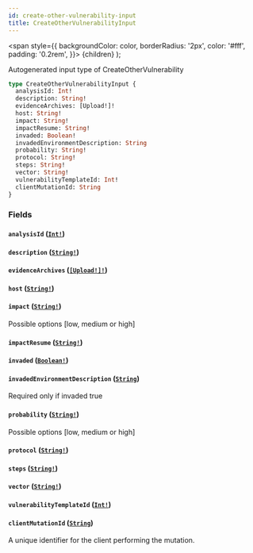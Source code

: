 ```yaml
---
id: create-other-vulnerability-input
title: CreateOtherVulnerabilityInput
---
```


<span
style={{
      backgroundColor: color,
      borderRadius: '2px',
      color: '#fff',
      padding: '0.2rem',
    }}>
{children}
</span>
);

Autogenerated input type of CreateOtherVulnerability

```graphql
type CreateOtherVulnerabilityInput {
  analysisId: Int!
  description: String!
  evidenceArchives: [Upload!]!
  host: String!
  impact: String!
  impactResume: String!
  invaded: Boolean!
  invadedEnvironmentDescription: String
  probability: String!
  protocol: String!
  steps: String!
  vector: String!
  vulnerabilityTemplateId: Int!
  clientMutationId: String
}
```

### Fields

#### `analysisId` ([`Int!`](/api/scalars/int))

#### `description` ([`String!`](/api/scalars/string))

#### `evidenceArchives` ([`[Upload!]!`](/api/scalars/upload))

#### `host` ([`String!`](/api/scalars/string))

#### `impact` ([`String!`](/api/scalars/string))

Possible options [low, medium or high]

#### `impactResume` ([`String!`](/api/scalars/string))

#### `invaded` ([`Boolean!`](/api/scalars/boolean))

#### `invadedEnvironmentDescription` ([`String`](/api/scalars/string))

Required only if invaded true

#### `probability` ([`String!`](/api/scalars/string))

Possible options [low, medium or high]

#### `protocol` ([`String!`](/api/scalars/string))

#### `steps` ([`String!`](/api/scalars/string))

#### `vector` ([`String!`](/api/scalars/string))

#### `vulnerabilityTemplateId` ([`Int!`](/api/scalars/int))

#### `clientMutationId` ([`String`](/api/scalars/string))

A unique identifier for the client performing the mutation.
